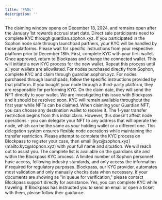 ```yaml
---
title: 'FAQs'
description: ''
---
```


<Accordion title="When can I claim my Guardian Membership?">
  The claiming window opens on December 18, 2024, and remains open after the January 1st rewards accrual start date.
</Accordion>

<Accordion title="Who needs to complete KYC?">
  Direct sale participants need to complete KYC through guardian.sophon.xyz.
</Accordion>

<Accordion title="What if I purchased through a partner platform?">
  If you participated in the Sophon node sale through launchpad partners, your KYC will be handled by those platforms. Please wait for specific instructions from your respective platform prior to December 18th.
</Accordion>

<Accordion title="I bought nodes with several wallets. How do I complete KYC for all of them?">
  First, complete KYC with your first wallet. Once approved, return to Blockpass and change the connected wallet. This will initiate a new KYC process for the new wallet. Repeat this process until all your wallets are allowlisted.
</Accordion>

<Accordion title="I bought one node directly from Sophon and another via a partner platform using the same wallet. How do I handle KYC?">
  For nodes purchased directly from Sophon, complete KYC and claim through guardian.sophon.xyz. For nodes purchased through launchpads, follow the specific instructions provided by that platform.
</Accordion>

<Accordion title="I purchased a node but my wallet is not being accepted on the site.">
  If you bought your node through a third-party platform, they are responsible for performing KYC. On the claim date, they will send the NFT directly to your wallet.
</Accordion>

<Accordion title="Why is my ID being blocked when my country isn't excluded?">
  We are investigating this issue with Blockpass and it should be resolved soon.
</Accordion>

<Accordion title="Is there an end date for KYC?">
  KYC will remain available throughout the first year while NFTs can be claimed.
</Accordion>

<Accordion title="How does the 1-year NFT transfer restriction work, and when does it begin?">
  When claiming your Guardian NFT, you can choose any destination wallet to receive it. The 1-year transfer restriction begins from this initial claim. However, this doesn't affect node operations - you can delegate your NFT to any address that will operate the node, which can be the same as your holding wallet or a different one. This delegation system ensures flexible node operations while maintaining the transfer restriction.
</Accordion>

<Accordion title="I purchased nodes but later discovered my country is prohibited from KYC.">
  Please attempt to complete the KYC process on Blockpass to register your case, then email [kyc@sophon.xyz](mailto:kyc@sophon.xyz) with your full name and situation. We will reach out to assist you.
</Accordion>

<Accordion title="Where can I find the list of restricted jurisdictions?">
  The complete list is available on the guardians site and within the Blockpass KYC process.
</Accordion>

<Accordion title="Who has access to my KYC information?">
  A limited number of Sophon personnel have access, following industry standards, and only access the information if required for regulatory purposes. Blockpass, our KYC provider, automates most validation and only manually checks data when necessary.
</Accordion>

<Accordion title="What should I do if my verification documents are stuck in the queue?">
  If your documents are showing as "in queue for verification," please contact Blockpass support directly for assistance.
</Accordion>

<Accordion title="Can I complete KYC while traveling outside my home country?">
  Yes, you can complete KYC while traveling. If Blockpass has instructed you to send an email or open a ticket with them, please follow their guidance.
</Accordion>
